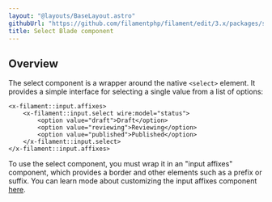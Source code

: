 ```yaml
---
layout: "@layouts/BaseLayout.astro"
githubUrl: "https://github.com/filamentphp/filament/edit/3.x/packages/support/docs/09-ui/02-select.md"
title: Select Blade component
---
```


## Overview

The select component is a wrapper around the native `<select>` element. It provides a simple interface for selecting a single value from a list of options:

```blade
<x-filament::input.affixes>
    <x-filament::input.select wire:model="status">
        <option value="draft">Draft</option>
        <option value="reviewing">Reviewing</option>
        <option value="published">Published</option>
    </x-filament::input.select>
</x-filament::input.affixes>
```

To use the select component, you must wrap it in an "input affixes" component, which provides a border and other elements such as a prefix or suffix. You can learn mode about customizing the input affixes component [here](input-affixes).
